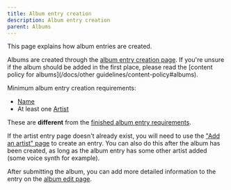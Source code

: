 ---
title: Album entry creation
description: Album entry creation
parent: Albums
---


<Navigation />

This page explains how album entries are created.

Albums are created through the [album entry creation page](https://vocadb.net/Album/Create).
If you're unsure if the album should be added in the first place, please read the [content policy for albums](/docs/other guidelines/content-policy#albums).

Minimum album entry creation requirements:

- [Name](/docs/albums/album-entry-editing#tab-basic-info)
- At least one [Artist](/docs/albums/album-entry-editing#tab-artists)

These are **different** from the [finished album entry requirements](/docs/albums/album-entry-editing#finished-album-entry-requirements).

If the artist entry page doesn't already exist, you will need to use the ["Add an artist" page](https://vocadb.net/Artist/Create) to create an entry. You can also do this after the album has been created, as long as the album entry has some other artist added (some voice synth for example).

After submitting the album, you can add more detailed information to the entry on the [album edit page](/docs/albums/album-entry-editing).
